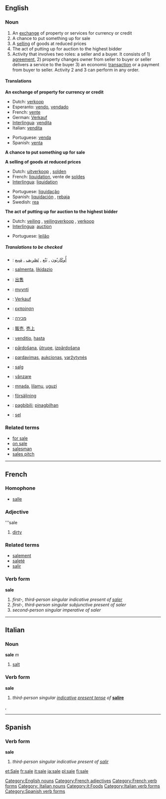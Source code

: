 ==English==

===Noun===
{{en-noun-reg}}

# An [[exchange]] of property or services for currency or credit
# A chance to put something up for sale
# A [[sell]]ing of goods at reduced prices
# The act of putting up for auction to the highest bidder
# Activity that involves two roles: a seller and a buyer. It consists of 1) [[agreement]], 2) property changes owner from seller to buyer or seller delivers a service to the buyer 3) an economic [[transaction]] or a payment from buyer to seller. Activity 2 and 3 can perform in any order.

====Translations====
'''An exchange of property for currency or credit'''
{{top}}
*Dutch: [[verkoop]]
*Esperanto: [[vendo]], [[vendado]]
*French: [[vente]] {{f}}
*German: [[Verkauf]]
*[[Interlingua]]: [[vendita]]
*Italian: [[vendita]] {{f}}
{{mid}}
*Portuguese: [[venda]] {{f}}
*Spanish: [[venta]] {{f}}
{{bottom}}

'''A chance to put something up for sale'''
{{top}}
{{mid}}
{{bottom}}

'''A selling of goods at reduced prices'''
{{top}}
*Dutch: [[uitverkoop]] {{m}}, [[solden]] {{m}}
*French: [[liquidation]], vente de [[solde]]s 
*[[Interlingua]]: [[liquidation]]
{{mid}}
*Portuguese: [[liquidação]] {{f}}
*Spanish: [[liquidación]] {{f}}, [[rebaja]] {{f}}
*Swedish: [[rea]]
{{bottom}}

'''The act of putting up for auction to the highest bidder'''
{{top}}
*Dutch: [[veiling]] {{f}}, [[veilingverkoop]] {{m}}, [[verkoop]] {{m}}
*[[Interlingua]]: [[auction]]
{{mid}}
*Portuguese: [[leilão]] {{m}}
{{bottom}}

=====Translations to be checked=====
{{checktrans}}

*{{ttbc|Arabic}}: [[أُوكَازيُون]] , [[بَيْع]] , [[تَصْرِيف]] , [[مَبِيع]] 
*{{ttbc|Basque}}: [[salmenta]], [[likidazio]]
*{{ttbc|Chinese}}: [[出售]]
*{{ttbc|Finnish}}: [[myynti]]
*{{ttbc|German}}: [[Verkauf]]
*{{ttbc|Greek}}: [[εκποίηση]]
*{{ttbc|Hebrew}}: [[מכירה]]

*{{ttbc|Japanese}}: [[販売]], [[売上]]
*{{ttbc|Latin}}: [[venditio]], [[hasta]]
*{{ttbc|Latvian}}: [[pārdošana]], [[ūtrupe]], [[izpārdošana]] 
*{{ttbc|Lithuanian}}: [[pardavimas]], [[aukcionas]], [[varžytynės]]
*{{ttbc|Norwegian}}: [[salg]]
*{{ttbc|Romanian}}: [[vânzare]] {{f}}
*{{ttbc|Swahili}}: [[mnada]], [[lilamu]], [[uguzi]]
*{{ttbc|Swedish}}: [[försäljning]] 
*{{ttbc|Tagalog, Filipino}}: [[pagbibili]]; [[pinagbilhan]] 
*{{ttbc|Volapük}}: [[sel]]


===Related terms===
*[[for sale]]
*[[on sale]]
*[[salesman]]
*[[sales pitch]]


[[Category:English nouns]]
----
==French==
===Homophone===
*[[salle]]

===Adjective===
'''sale

#[[dirty]]


===Related terms===
*[[salement]]
*[[saleté]]
*[[salir]]

===Verb form===
'''sale'''

# ''first-, third-person singular indicative present of [[saler]]''
# ''first-, third-person singular subjunctive present of saler''
# ''second-person singular imperative of saler''
[[Category:French adjectives]]
[[Category:French verb forms]]
----
==Italian==
===Noun===
'''sale''' ''m''

#[[salt]]

===Verb form===
'''sale'''

#''third-person singular [[indicative]] [[present tense]] of'' '''[[salire]]'''

[[Category: Italian nouns]], [[Category:it:Foods]]
[[Category:Italian verb forms]]
----
==Spanish==
===Verb form===
'''sale'''

# ''third-person singular indicative present of [[salir]]''
[[Category:Spanish verb forms]]

[[et:Sale]]
[[fr:sale]]
[[it:sale]]
[[ja:sale]]
[[pl:sale]]
[[fi:sale]]